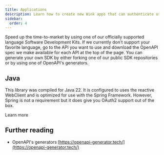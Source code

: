 ```yaml
---
title: Applications
description: Learn how to create new Wink apps that can authenticate users on your own site.
sidebar:
  order: 4
---
```



Speed up the time-to-market by using one of our officially supported language Software Development Kits.
If we currently don't support your favorite language, go to the API you want to use and download the OpenAPI spec we make available for each API at the top of the page. You can generate your own SDK by either forking one of our public SDK repositories or by using one of OpenAPI's generators.

## Java

This library was compiled for Java 22. It is configured to uses the reactive WebClient and is optimized for use with the Spring Framework. However, Spring is not a requirement but it does give you OAuth2 support out of the box.

<LinkButton href="https://github.com/wink-travel/wink-sdk-java" variant="secondary" icon="external">
  Learn more
</LinkButton>

## Further reading

- OpenAPI's generators [https://openapi-generator.tech/](https://openapi-generator.tech/)
